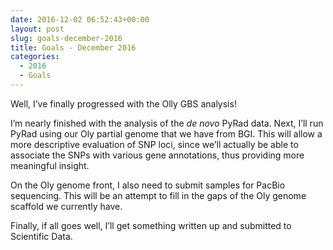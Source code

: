 ```yaml
---
date: 2016-12-02 06:52:43+00:00
layout: post
slug: goals-december-2016
title: Goals - December 2016
categories:
  - 2016
  - Goals
---
```


Well, I've finally progressed with the Olly GBS analysis!

I'm nearly finished with the analysis of the _de novo_ PyRad data. Next, I'll run PyRad using our Oly partial genome that we have from BGI. This will allow a more descriptive evaluation of SNP loci, since we'll actually be able to associate the SNPs with various gene annotations, thus providing more meaningful insight.

On the Oly genome front, I also need to submit samples for PacBio sequencing. This will be an attempt to fill in the gaps of the Oly genome scaffold we currently have.

Finally, if all goes well, I'll get something written up and submitted to Scientific Data.
